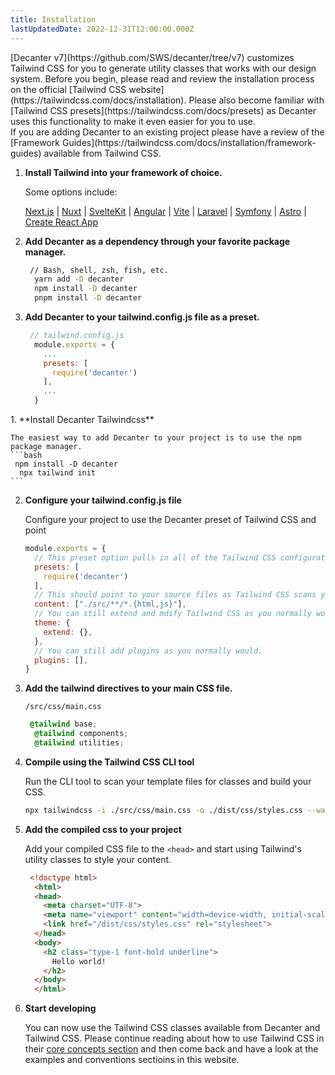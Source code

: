 ```yaml
---
title: Installation
lastUpdatedDate: 2022-12-31T12:00:00.000Z
---
```


<Section>
[Decanter v7](https://github.com/SWS/decanter/tree/v7) customizes Tailwind CSS for you to generate utility classes that works with our design system. Before you begin, please read and review the installation process on the official [Tailwind CSS website](https://tailwindcss.com/docs/installation). Please also become familiar with [Tailwind CSS presets](https://tailwindcss.com/docs/presets) as Decanter uses this functionality to make it even easier for you to use.
</Section>

<Section heading="Frameworks">
If you are adding Decanter to an existing project please have a review of the [Framework Guides](https://tailwindcss.com/docs/installation/framework-guides) available from Tailwind CSS.

1. **Install Tailwind into your framework of choice.**

    Some options include:

    [Next.js](https://tailwindcss.com/docs/guides/nextjs) | [Nuxt](https://tailwindcss.com/docs/guides/nuxtjs) | [SvelteKit](https://tailwindcss.com/docs/guides/sveltekit) | [Angular](https://tailwindcss.com/docs/guides/angular) | [Vite](https://tailwindcss.com/docs/guides/vite) | [Laravel](https://tailwindcss.com/docs/guides/laravel) | [Symfony](https://tailwindcss.com/docs/guides/symfony) | [Astro](https://tailwindcss.com/docs/guides/astro) | [Create React App](https://tailwindcss.com/docs/guides/create-react-app)

2. **Add Decanter as a dependency through your favorite package manager.**
    ```bash
     // Bash, shell, zsh, fish, etc.
      yarn add -D decanter
      npm install -D decanter
      pnpm install -D decanter
    ```

3. **Add Decanter to your tailwind.config.js file as a preset.**
    ```js
     // tailwind.config.js
      module.exports = {
        ...
        presets: [
          require('decanter')
        ],
        ...
      }
    ```
</Section>

<Section heading="Standalone">

<div className="children:children:rs-mb-4">
1. **Install Decanter Tailwindcss**

    The easiest way to add Decanter to your project is to use the npm package manager.
    ```bash
     npm install -D decanter
      npx tailwind init
    ```

2. **Configure your tailwind.config.js file**

    Configure your project to use the Decanter preset of Tailwind CSS and point

    ```js
    module.exports = {
      // This preset option pulls in all of the Tailwind CSS configuration.
      presets: [
        require('decanter')
      ],
      // This should point to your source files as Tailwind CSS scans your files for the css classes you use.
      content: ["./src/**/*.{html,js}"],
      // You can still extend and mdify Tailwind CSS as you normally would.
      theme: {
        extend: {},
      },
      // You can still add plugins as you normally would.
      plugins: [],
    }
    ```

3. **Add the tailwind directives to your main CSS file.**

    `/src/css/main.css`

    ```css
     @tailwind base;
      @tailwind components;
      @tailwind utilities;
    ```

4. **Compile using the Tailwind CSS CLI tool**

    Run the CLI tool to scan your template files for classes and build your CSS.

    ```sh
    npx tailwindcss -i ./src/css/main.css -o ./dist/css/styles.css --watch
    ```

5. **Add the compiled css to your project**

    Add your compiled CSS file to the `<head>` and start using Tailwind's utility classes to style your content.

    ```html
     <!doctype html>
      <html>
      <head>
        <meta charset="UTF-8">
        <meta name="viewport" content="width=device-width, initial-scale=1.0">
        <link href="/dist/css/styles.css" rel="stylesheet">
      </head>
      <body>
        <h2 class="type-1 font-bold underline">
          Hello world!
        </h2>
      </body>
      </html>
    ```

6. **Start developing**

    You can now use the Tailwind CSS classes available from Decanter and Tailwind CSS. Please continue reading about how to use Tailwind CSS in their [core concepts section](https://tailwindcss.com/docs/utility-first) and then come back and have a look at the examples and conventions sectioins in this website.
</div>
</Section>
